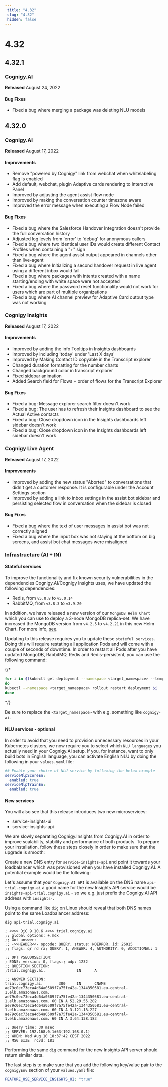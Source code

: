 ```yaml
---
 title: "4.32" 
 slug: "4.32" 
 hidden: false 
---
```




# 4.32

<kubernetesRepositoryDeprecated />

## 4.32.1

### Cognigy.AI

**Released** August 24, 2022

#### Bug Fixes

- Fixed a bug where merging a package was deleting NLU models

## 4.32.0

### Cognigy.AI

**Released** August 17, 2022

#### Improvements

- Remove "powered by Cognigy" link from webchat when whitelabeling flag is enabled
- Add default, webchat, plugin Adaptive cards rendering to Interactive Panel
- Improved by adjusting the agent assist flow node
- Improved by making the conversation counter timezone aware
- Improved the error message when executing a Flow Node failed

#### Bug Fixes

- Fixed a bug where the Salesforce Handover Integration doesn't provide the full conversation history
- Adjusted log levels from 'error' to 'debug' for anonymous callers
- Fixed a bug where two identical user IDs would create different Contact Profiles when containing a "+" sign
- Fixed a bug where the agent assist output appeared in channels other than live-agent
- Fixed a bug where Initializing a second handover request in live agent using a different inbox would fail
- Fixed a bug where packages with intents created with a name starting/ending with white space were not accepted
- Fixed a bug where the password reset functionality would not work for users which are part of multiple organizations
- Fixed a bug where AI channel preview for Adaptive Card output type was not working

### Cognigy Insights

**Released** August 17, 2022

#### Improvements

- Improved by adding the info Tooltips in Insights dashboards
- Improved by including 'today' under 'Last X days'
- Improved by Making Contact ID copyable in the Transcript explorer
- Changed duration formatting for the number charts
- Changed background color in transcript explorer
- Fixed sidebar animation
- Added Search field for Flows + order of flows for the Transcript Explorer

#### Bug Fixes

- Fixed a bug: Message explorer search filter doesn't work
- Fixed a bug: The user has to refresh their Insights dashboard to see the Actual Active contacts
- Fixed a bug: Close dropdown icon in the Insights dashboards left sidebar doesn't work
- Fixed a bug: Close dropdown icon in the Insights dashboards left sidebar doesn't work

### Cognigy Live Agent

**Released** August 17, 2022

#### Improvements

- Improved by adding the new status "Aborted" to conversations that didn't get a customer response. It is configurable under the Account Settings section
- Improved by adding a link to inbox settings in the assist bot sidebar and persisting selected flow in conversation when the sidebar is closed

#### Bug Fixes

- Fixed a bug where the text of user messages in assist bot was not correctly aligned
- Fixed a bug where the input box was not staying at the bottom on big screens, and assist bot chat messages were misaligned

### Infrastructure (AI + IN)

#### Stateful services

To improve the functionality and fix known security vulnerabilities in the dependencies Cognigy.AI/Cognigy Insights uses, we have updated the following dependencies:

- Redis, from `v5.0.8` to `v5.0.14`
- RabbitMQ, from `v3.8.3` to `v3.9.20`

In addition, we have released a new version of our `MongoDB Helm Chart` which you can use to deploy a 3-node MongoDB replica-set. We have increased the MongoDB version from `v4.2.5` to `v4.2.21` in this new Helm Chart. For more info, [see](https://github.com/Cognigy/cognigy-mongodb-helm-chart).

Updating to this release requires you to update these `stateful services`. Doing this will require restating all application Pods and will come with a couple of seconds of downtime. In order to restart all Pods after you have updated MongoDB, RabbitMQ, Redis and Redis-persistent, you can use the following command:

{/*

```bash
for i in $(kubectl get deployment --namespace <target_namespace> --template '{{range .items}}{{.metadata.name}}{{"\n"}}{{end}}'|grep service-)
do
kubectl --namespace <target_namespace> rollout restart deployment $i
done
```

*/}

Be sure to replace the `<target_namespace>` with e.g. something like `cognigy-ai`.

#### NLU services - optional

In order to avoid that you need to provision unnecessary resources in your Kubernetes clusters, we now require you to select which `NLU languages` you actually need in your Cognigy.AI setup. If you, for instance, want to only build bots in English language, you can activate English NLU by doing the following in your `values.yaml` file:

```yaml
## Enable your choice of NLU service by following the below example
serviceNlpScoreEn:
  enabled: true
serviceNlpTrainEn:
  enabled: true
```

#### New services

You will also see that this release introduces two new microservices:

- service-insights-ui
- service-insights-api

We are slowly separating Cognigy.Insights from Cognigy.AI in order to improve scalability, stability and performance of both products. To prepare your installation, follow these steps closely in order to make sure that the upgrade is smooth:

Create a new DNS entry for `service-insights-api` and point it towards your loadbalancer which was provisioned when you have installed Cognigy.AI. A potential example would be the following:

Let's assume that your `Cognigy.AI API` is available on the DNS name `api-trial.cognigy.ai` a good name for the new Insights API service would be `insights-api-trial.cognigy.ai` - so we e.g. just prefix the Cognigy.AI API address with `insights-`.

Using a command like `dig` on Linux should reveal that both DNS names point to the same Loadbalancer address:

```
dig api-trial.cognigy.ai

; <<>> DiG 9.10.6 <<>> trial.cognigy.ai
;; global options: +.mdx
;; Got answer:
;; ->>HEADER<<- opcode: QUERY, status: NOERROR, id: 26015
;; flags: qr rd ra; QUERY: 1, ANSWER: 4, AUTHORITY: 0, ADDITIONAL: 1

;; OPT PSEUDOSECTION:
; EDNS: version: 0, flags:; udp: 1232
;; QUESTION SECTION:
;trial.cognigy.ai.              IN      A

;; ANSWER SECTION:
trial.cognigy.ai.       300     IN      CNAME   ae79c0ec73eca4d64a0509f7a75fe42a-1344350581.eu-central-1.elb.amazonaws.com.
ae79c0ec73eca4d64a0509f7a75fe42a-1344350581.eu-central-1.elb.amazonaws.com. 60 IN A 52.29.55.202
ae79c0ec73eca4d64a0509f7a75fe42a-1344350581.eu-central-1.elb.amazonaws.com. 60 IN A 3.121.18.227
ae79c0ec73eca4d64a0509f7a75fe42a-1344350581.eu-central-1.elb.amazonaws.com. 60 IN A 3.64.138.183

;; Query time: 30 msec
;; SERVER: 192.168.0.1#53(192.168.0.1)
;; WHEN: Wed Aug 10 18:37:42 CEST 2022
;; MSG SIZE  rcvd: 181
```

Performing the same `dig` command for the new Insights API server should return similar data.

The last step is to make sure that you add the following key/value pair to the `cognigyEnv` section of your `values.yaml` file:

```yaml
FEATURE_USE_SERVICE_INSIGHTS_UI: "true"
```
